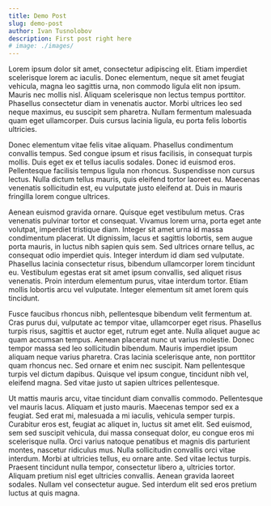---
title: Demo Post
slug: demo-post
author: Ivan Tusnolobov
description: First post right here
# image: ./images/
---

Lorem ipsum dolor sit amet, consectetur adipiscing elit. Etiam imperdiet scelerisque lorem ac iaculis. Donec elementum, neque sit amet feugiat vehicula, magna leo sagittis urna, non commodo ligula elit non ipsum. Mauris nec mollis nisl. Aliquam scelerisque non lectus tempus porttitor. Phasellus consectetur diam in venenatis auctor. Morbi ultrices leo sed neque maximus, eu suscipit sem pharetra. Nullam fermentum malesuada quam eget ullamcorper. Duis cursus lacinia ligula, eu porta felis lobortis ultricies.

Donec elementum vitae felis vitae aliquam. Phasellus condimentum convallis tempus. Sed congue ipsum et risus facilisis, in consequat turpis mollis. Duis eget ex et tellus iaculis sodales. Donec id euismod eros. Pellentesque facilisis tempus ligula non rhoncus. Suspendisse non cursus lectus. Nulla dictum tellus mauris, quis eleifend tortor laoreet eu. Maecenas venenatis sollicitudin est, eu vulputate justo eleifend at. Duis in mauris fringilla lorem congue ultrices.

Aenean euismod gravida ornare. Quisque eget vestibulum metus. Cras venenatis pulvinar tortor et consequat. Vivamus lorem urna, porta eget ante volutpat, imperdiet tristique diam. Integer sit amet urna id massa condimentum placerat. Ut dignissim, lacus et sagittis lobortis, sem augue porta mauris, in luctus nibh sapien quis sem. Sed ultrices ornare tellus, ac consequat odio imperdiet quis. Integer interdum id diam sed vulputate. Phasellus lacinia consectetur risus, bibendum ullamcorper lorem tincidunt eu. Vestibulum egestas erat sit amet ipsum convallis, sed aliquet risus venenatis. Proin interdum elementum purus, vitae interdum tortor. Etiam mollis lobortis arcu vel vulputate. Integer elementum sit amet lorem quis tincidunt.

Fusce faucibus rhoncus nibh, pellentesque bibendum velit fermentum at. Cras purus dui, vulputate ac tempor vitae, ullamcorper eget risus. Phasellus turpis risus, sagittis et auctor eget, rutrum eget ante. Nulla aliquet augue ac quam accumsan tempus. Aenean placerat nunc ut varius molestie. Donec tempor massa sed leo sollicitudin bibendum. Mauris imperdiet ipsum aliquam neque varius pharetra. Cras lacinia scelerisque ante, non porttitor quam rhoncus nec. Sed ornare et enim nec suscipit. Nam pellentesque turpis vel dictum dapibus. Quisque vel ipsum congue, tincidunt nibh vel, eleifend magna. Sed vitae justo ut sapien ultrices pellentesque.

Ut mattis mauris arcu, vitae tincidunt diam convallis commodo. Pellentesque vel mauris lacus. Aliquam et justo mauris. Maecenas tempor sed ex a feugiat. Sed erat mi, malesuada a mi iaculis, vehicula semper turpis. Curabitur eros est, feugiat ac aliquet in, luctus sit amet elit. Sed euismod, sem sed suscipit vehicula, dui massa consequat dolor, eu congue eros mi scelerisque nulla. Orci varius natoque penatibus et magnis dis parturient montes, nascetur ridiculus mus. Nulla sollicitudin convallis orci vitae interdum. Morbi at ultricies tellus, eu ornare ante. Sed vitae lectus turpis. Praesent tincidunt nulla tempor, consectetur libero a, ultricies tortor. Aliquam pretium nisl eget ultricies convallis. Aenean gravida laoreet sodales. Nullam vel consectetur augue. Sed interdum elit sed eros pretium luctus at quis magna.
